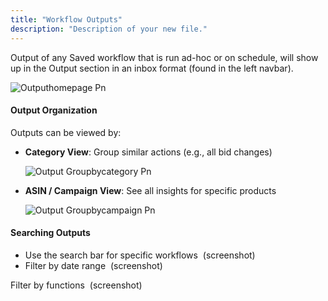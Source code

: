 ```yaml
---
title: "Workflow Outputs"
description: "Description of your new file."
---
```


Output of any Saved workflow that is run ad-hoc or on schedule, will show up in the Output section in an inbox format (found in the left navbar).

![Outputhomepage Pn](/images/Outputhomepage.png)

#### **Output Organization**

Outputs can be viewed by:

- **Category View**: Group similar actions (e.g., all bid changes)

  ![Output Groupbycategory Pn](/images/Output-groupbycategory.png)
- **ASIN / Campaign View**: See all insights for specific products 

  ![Output Groupbycampaign Pn](/images/Output-groupbycampaign.png)

#### **Searching Outputs**

- Use the search bar for specific workflows  (screenshot)
- Filter by date range  (screenshot)

Filter by functions  (screenshot)